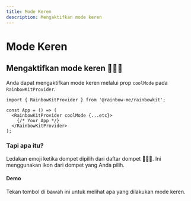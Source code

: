 ```yaml
---
title: Mode Keren
description: Mengaktifkan mode keren
---
```


# Mode Keren

## Mengaktifkan mode keren 🌈🌈🌈

Anda dapat mengaktifkan mode keren melalui prop `coolMode` pada `RainbowKitProvider`.

```tsx
import { RainbowKitProvider } from '@rainbow-me/rainbowkit';

const App = () => (
  <RainbowKitProvider coolMode {...etc}>
    {/* Your App */}
  </RainbowKitProvider>
);
```

### Tapi apa itu?

Ledakan emoji ketika dompet dipilih dari daftar dompet 🌈🌈🌈. Ini menggunakan ikon dari dompet yang Anda pilih.

#### Demo

Tekan tombol di bawah ini untuk melihat apa yang dilakukan mode keren.

<CoolMode />
